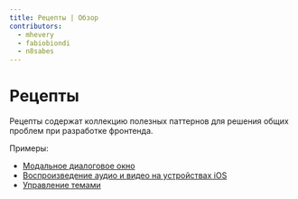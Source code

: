 ```yaml
---
title: Рецепты | Обзор
contributors:
  - mhevery
  - fabiobiondi
  - n8sabes
---
```


# Рецепты

Рецепты содержат коллекцию полезных паттернов для решения общих проблем при разработке фронтенда.

Примеры:

- [Модальное диалоговое окно](./portal/)
- [Воспроизведение аудио и видео на устройствах iOS](./mediaController/)
- [Управление темами](./theme-management/)
